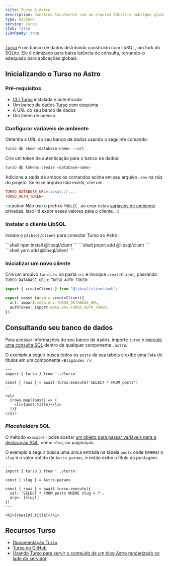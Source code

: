 ```yaml
---
title: Turso & Astro
description: Construa localmente com um arquivo SQLite e publique globalmente usando Turso.
type: backend
service: Turso
stub: false
i18nReady: true
---
```


[Turso](https://turso.tech) é um banco de dados distribuído construído com libSQL, um fork do SQLite. Ele é otimizado para baixa latência de consulta, tornando-o adequado para aplicações globais.

## Inicializando o Turso no Astro

### Pré-requisitos

- [CLI Turso](https://docs.turso.tech/reference/turso-cli) instalada e autenticada
- Um banco de dados [Turso](https://turso.tech) com esquema
- A URL do seu banco de dados
- Um token de acesso

### Configurar variáveis de ambiente

Obtenha a URL do seu banco de dados usando o seguinte comando:

```bash
turso db show <database-name> --url
```

Crie um token de autenticação para o banco de dados:

```bash
turso db tokens create <database-name>
```

Adicione a saída de ambos os comandos acima em seu arquivo `.env` na raiz do projeto. Se esse arquivo não existir, crie um.

```ini title=".env"
TURSO_DATABASE_URL=libsql://...
TURSO_AUTH_TOKEN=
```

:::caution
Não use o prefixo `PUBLIC_` ao criar estas [variáveis de ambiente](/pt-br/guides/environment-variables/) privadas. Isso irá expor esses valores para o cliente.
:::

### Instalar o cliente LibSQL

Instale o `@libsql/client` para conectar Turso ao Astro:

<PackageManagerTabs>
  <Fragment slot="npm">
    ```shell
    npm install @libsql/client
    ```
  </Fragment>
  <Fragment slot="pnpm">
    ```shell
    pnpm add @libsql/client
    ```
  </Fragment>
  <Fragment slot="yarn">
    ```shell
    yarn add @libsql/client
    ```
  </Fragment>
</PackageManagerTabs>

### Inicializar um novo cliente

Crie um arquivo `turso.ts` na pasta `src` e invoque `createClient`, passando `TURSO_DATABASE_URL` e `TURSO_AUTH_TOKEN`:

```ts title="src/turso.ts"
import { createClient } from "@libsql/client/web";

export const turso = createClient({
  url: import.meta.env.TURSO_DATABASE_URL,
  authToken: import.meta.env.TURSO_AUTH_TOKEN,
});
```

## Consultando seu banco de dados

Para acessar informações do seu banco de dados, importe `turso` e [execute uma consulta SQL](https://docs.turso.tech/libsql/client-access/javascript-typescript-sdk#execute-a-single-statement) dentro de qualquer componente `.astro`.

O exemplo a seguir busca todos os `posts` da sua tabela e exibe uma lista de títulos em um componente `<BlogIndex />`:

```astro title="src/components/BlogIndex.astro"
---
import { turso } from '../turso'

const { rows } = await turso.execute('SELECT * FROM posts')
---

<ul>
  {rows.map((post) => (
    <li>{post.title}</li>
  ))}
</ul>
```

### _Placeholders_ SQL

O método `execute()` pode aceitar [um objeto para passar variáveis para a declaração SQL](https://docs.turso.tech/libsql/client-access/javascript-typescript-sdk#positional-placeholders), como `slug`, ou paginação.

O exemplo a seguir busca uma única entrada na tabela `posts` onde (`WHERE`) o `slug` é o valor obtido de `Astro.params`, e então exibe o título da postagem.

```astro title="src/pages/index.astro"
---
import { turso } from '../turso'

const { slug } = Astro.params

const { rows } = await turso.execute({
  sql: 'SELECT * FROM posts WHERE slug = ?',
  args: [slug!]
})
---

<h1>{rows[0].title}</h1>
```

## Recursos Turso
- [Documentação Turso](https://docs.turso.tech)
- [Turso no GitHub](https://github.com/tursodatabase)
- [Usando Turso para servir o conteúdo de um blog Astro renderizado no lado do servidor](https://blog.turso.tech/using-turso-to-serve-a-server-side-rendered-astro-blogs-content-58caa6188bd5)
